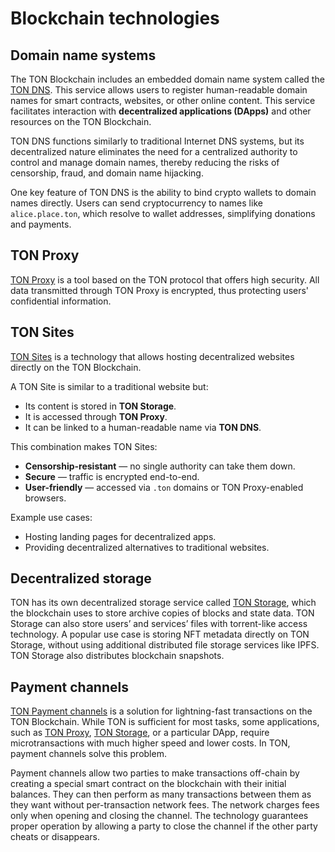 
# Blockchain technologies

## Domain name systems

The TON Blockchain includes an embedded domain name system called the [TON DNS](/v3/guidelines/web3/ton-dns/dns). This service allows users to register human-readable domain names for smart contracts, websites, or other online content. This service facilitates interaction with **decentralized applications (DApps)** and other resources on the TON Blockchain.

TON DNS functions similarly to traditional Internet DNS systems, but its decentralized nature eliminates the need for a centralized authority to control and manage domain names, thereby reducing the risks of censorship, fraud, and domain name hijacking.

One key feature of TON DNS is the ability to bind crypto wallets to domain names directly. Users can send cryptocurrency to names like `alice.place.ton`, which resolve to wallet addresses, simplifying donations and payments.

## TON Proxy

[TON Proxy](/v3/guidelines/web3/ton-proxy-sites/connect-with-ton-proxy) is a tool based on the TON protocol that offers high security. All data transmitted through TON Proxy is encrypted, thus protecting users' confidential information.

## TON Sites

[TON Sites](https://ton.org/en/ton-sites) is a technology that allows hosting decentralized websites directly on the TON Blockchain.

A TON Site is similar to a traditional website but:
- Its content is stored in **TON Storage**.
- It is accessed through **TON Proxy**.
- It can be linked to a human-readable name via **TON DNS**.

This combination makes TON Sites:
- **Censorship-resistant** — no single authority can take them down.
- **Secure** — traffic is encrypted end-to-end.
- **User-friendly** — accessed via `.ton` domains or TON Proxy-enabled browsers.

Example use cases:
- Hosting landing pages for decentralized apps.
- Providing decentralized alternatives to traditional websites.

## Decentralized storage

TON has its own decentralized storage service called [TON Storage](/v3/guidelines/web3/ton-storage/storage-daemon), which the blockchain uses to store archive copies of blocks and state data. TON Storage can also store users’ and services’ files with torrent-like access technology. A popular use case is storing NFT metadata directly on TON Storage, without using additional distributed file storage services like IPFS. TON Storage also distributes blockchain snapshots.


## Payment channels

[TON Payment channels](/v3/documentation/dapps/defi/ton-payments) is a solution for lightning-fast transactions on the TON Blockchain. While TON is sufficient for most tasks, some applications, such as [TON Proxy](/v3/guidelines/web3/ton-proxy-sites/connect-with-ton-proxy), [TON Storage](/v3/guidelines/web3/ton-storage/storage-daemon), or a particular DApp, require microtransactions with much higher speed and lower costs. In TON, payment channels solve this problem.

Payment channels allow two parties to make transactions off-chain by creating a special smart contract on the blockchain with their initial balances. They can then perform as many transactions between them as they want without per-transaction network fees. The network charges fees only when opening and closing the channel. The technology guarantees proper operation by allowing a party to close the channel if the other party cheats or disappears.


<Feedback />
